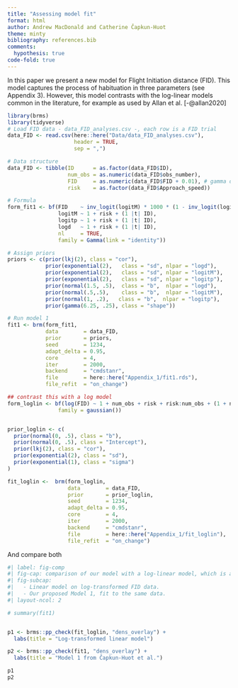 ```yaml
---
title: "Assessing model fit"
format: html
author: Andrew MacDonald and Catherine Čapkun-Huot
theme: minty
bibliography: references.bib
comments: 
  hypothesis: true
code-fold: true
---
```


In this paper we present a new model for Flight Initiation distance (FID). This model captures the process of habituation in three parameters (see Appendix 3). However, this model contrasts with the log-linear models common in the literature, for example as used by Allan et al. [-@allan2020]

```r
library(brms)
library(tidyverse)
# Load FID data - data_FID_analyses.csv -, each row is a FID trial
data_FID <- read.csv(here::here("Data/data_FID_analyses.csv"), 
                     header = TRUE, 
                     sep = ",")

# Data structure
data_FID <- tibble(ID      = as.factor(data_FID$ID),
                   num_obs = as.numeric(data_FID$obs_number),
                   FID     = as.numeric(data_FID$FID + 0.01), # gamma distribution needs values > 0 
                   risk    = as.factor(data_FID$Approach_speed))
```

```r
# Formula
form_fit1 <- bf(FID    ~ inv_logit(logitM) * 1000 * (1 - inv_logit(logitp)*num_obs/(exp(logd) + num_obs)),
                logitM ~ 1 + risk + (1 |t| ID),
                logitp ~ 1 + risk + (1 |t| ID),
                logd   ~ 1 + risk + (1 |t| ID),
                nl     = TRUE,
                family = Gamma(link = "identity"))

# Assign priors
priors <- c(prior(lkj(2), class = "cor"),
            prior(exponential(2),   class = "sd", nlpar = "logd"),
            prior(exponential(2),   class = "sd", nlpar = "logitM"),
            prior(exponential(2),   class = "sd", nlpar = "logitp"),
            prior(normal(1.5, .5),  class = "b",  nlpar = "logd"),
            prior(normal(.5,.5),    class = "b",  nlpar = "logitM"),
            prior(normal(1, .2),   class = "b",  nlpar = "logitp"),
            prior(gamma(6.25, .25), class = "shape"))

# Run model 1
fit1 <- brm(form_fit1,
            data        = data_FID,
            prior       = priors,
            seed        = 1234,
            adapt_delta = 0.95,
            core        = 4,
            iter        = 2000,
            backend     = "cmdstanr",
            file        = here::here("Appendix_1/fit1.rds"),
            file_refit  = "on_change")
```

```r
## contrast this with a log model
form_loglin <- bf(log(FID) ~ 1 + num_obs + risk + risk:num_obs + (1 + num_obs | ID),
                family = gaussian())


prior_loglin <- c(
  prior(normal(0, .5), class = "b"),
  prior(normal(0, .5), class = "Intercept"),
  prior(lkj(2), class = "cor"),
  prior(exponential(2), class = "sd"),
  prior(exponential(1), class = "sigma")
)

fit_loglin <-  brm(form_loglin,
                   data        = data_FID,
                   prior       = prior_loglin,
                   seed        = 1234,
                   adapt_delta = 0.95,
                   core        = 4,
                   iter        = 2000,
                   backend     = "cmdstanr",
                   file        = here::here("Appendix_1/fit_loglin"), 
                   file_refit  = "on_change")
```

And compare both

```r
#| label: fig-comp
#| fig-cap: comparison of our model with a log-linear model, which is a common alternative for analyzing FID data. Dark blue lines indicate the observed data, light blue lines are simulated observations from the posterior predictive distribution.
#| fig-subcap: 
#|   - Linear model on log-transformed FID data.
#|   - Our proposed Model 1, fit to the same data.
#| layout-ncol: 2

# summary(fit1)


p1 <- brms::pp_check(fit_loglin, "dens_overlay") + 
  labs(title = "Log-transformed linear model")

p2 <- brms::pp_check(fit1, "dens_overlay") + 
  labs(title = "Model 1 from Čapkun-Huot et al.")

p1
p2

```
